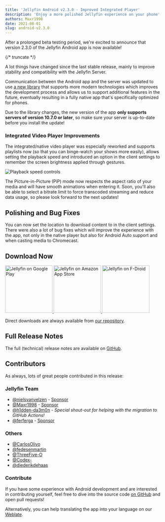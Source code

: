 ```yaml
---
title: 'Jellyfin Android v2.3.0 - Improved Integrated Player'
description: 'Enjoy a more polished Jellyfin experience on your phone'
authors: Maxr1998
date: 2021-08-01
slug: android-v2.3.0
---
```


After a prolonged beta testing period, we're excited to announce that version 2.3.0 of the Jellyfin Android app is now available!

{/* truncate */}

A lot things have changed since the last stable release, mainly to improve stability and compatibility with the Jellyfin Server.

Communication between the Android app and the server was updated to use [a new library](https://github.com/jellyfin/jellyfin-sdk-kotlin) that supports more modern technologies which improves the development process and allows us to support additional features in the future, eventually resulting in a fully native app that's specifically optimized for phones.

Due to the library changes, the new version of the app **only supports servers of version 10.7.0 or later**, so make sure your server is up-to-date before you install the update!

### Integrated Video Player Improvements

The integrated/native video player was especially reworked and supports playlists now (so that you can binge-watch your shows more easily), allows setting the playback speed and introduced an option in the client settings to remember the screen brightness applied through gestures.

![Playback speed controls](./exoplayer-speed-controls.png)

The Picture-in-Picture (PiP) mode now respects the aspect ratio of your media and will have smooth animations when entering it.
Soon, you'll also be able to select a bitrate limit to force transcoded streaming and reduce data usage, so please look forward to the next updates!

## Polishing and Bug Fixes

You can now set the location to download content to in the client settings.
There were also a lot of bug fixes which will improve the experience with the app, not only in the native player but also for Android Auto support and when casting media to Chromecast.

## Download Now

<a className="margin-right--md" href="https://play.google.com/store/apps/details?id=org.jellyfin.mobile">
  <img width="153" alt="Jellyfin on Google Play" src="/images/store-icons/google-play.png" />
</a>

<a className="margin-right--md" href="https://www.amazon.com/gp/product/B081RFTTQ9">
  <img width="153" alt="Jellyfin on Amazon App Store" src="/images/store-icons/amazon.png" />
</a>

<a href="https://f-droid.org/en/packages/org.jellyfin.mobile/">
  <img width="153" alt="Jellyfin on F-Droid" src="/images/store-icons/fdroid.png" />
</a>

Direct downloads are always available from [our repository](https://repo.jellyfin.org/releases/client/android/).

## Full Release Notes

The full (technical) release notes are available on [GitHub](https://github.com/jellyfin/jellyfin-android/releases/tag/v2.3.0).

## Contributors

As always, lots of great people contributed in this release:

### Jellyfin Team

- [@nielsvanvelzen](https://github.com/nielsvanvelzen) - [Sponsor](https://github.com/sponsors/nielsvanvelzen)
- [@Maxr1998](https://github.com/Maxr1998) - [Sponsor](https://github.com/sponsors/Maxr1998)
- [@h1dden-da3m0n](https://github.com/h1dden-da3m0n) - *Special shout-out for helping with the migration to GitHub Actions!*
- [@ferferga](https://github.com/ferferga) - [Sponsor](https://github.com/sponsors/ferferga)

### Others

- [@CarlosOlivo](https://github.com/CarlosOlivo)
- [@fedesenmartin](https://github.com/fedesenmartin)
- [@ThreeFive-O](https://github.com/ThreeFive-O)
- [@Codex-](https://github.com/Codex-)
- [@diederikdehaas](https://github.com/diederikdehaas)

### Contribute

If you have some experience with Android development and are interested in contributing yourself, feel free to dive into the source code [on GitHub](https://github.com/jellyfin/jellyfin-android) and open pull requests!

Alternatively, you can help translating the app into your language on our [Weblate](https://translate.jellyfin.org/projects/jellyfin-android/jellyfin-android/).
